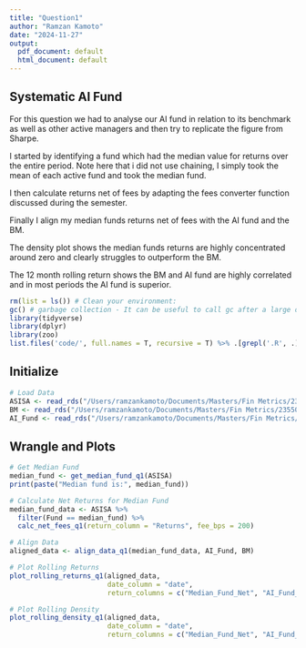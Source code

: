 ```yaml
---
title: "Question1"
author: "Ramzan Kamoto"
date: "2024-11-27"
output:
  pdf_document: default
  html_document: default
---
```


## Systematic AI Fund 

For this question we had to analyse our AI fund in relation to its benchmark as well as other active managers and then try to replicate the figure from Sharpe. 

I started by identifying a fund which had the median value for returns over the entire period. Note here that i did not use chaining, I simply took the mean of each active fund and took the median fund. 

I then calculate returns net of fees by adapting the fees converter function discussed during the semester. 

Finally I align my median funds returns net of fees with the AI fund and the BM. 

The density plot shows the median funds returns are highly concentrated around zero and clearly struggles to outperform the BM. 

The 12 month rolling return shows the BM and AI fund are highly correlated and in most periods the AI fund is superior. 


```r

rm(list = ls()) # Clean your environment:
gc() # garbage collection - It can be useful to call gc after a large object has been removed, as this may prompt R to return memory to the operating system.
library(tidyverse)
library(dplyr)
library(zoo)
list.files('code/', full.names = T, recursive = T) %>% .[grepl('.R', .)] %>% as.list() %>% walk(~source(.))
```

## Initialize

```r
# Load Data
ASISA <- read_rds("/Users/ramzankamoto/Documents/Masters/Fin Metrics/23550716fmx/data/ASISA_Rets.rds")
BM <- read_rds("/Users/ramzankamoto/Documents/Masters/Fin Metrics/23550716fmx/data/Capped_SWIX.rds")
AI_Fund <- read_rds("/Users/ramzankamoto/Documents/Masters/Fin Metrics/23550716fmx/data/AI_Max_Fund.rds")
```

## Wrangle and Plots

```r
# Get Median Fund
median_fund <- get_median_fund_q1(ASISA)
print(paste("Median fund is:", median_fund))

# Calculate Net Returns for Median Fund
median_fund_data <- ASISA %>%
  filter(Fund == median_fund) %>%
  calc_net_fees_q1(return_column = "Returns", fee_bps = 200)

# Align Data
aligned_data <- align_data_q1(median_fund_data, AI_Fund, BM)

# Plot Rolling Returns
plot_rolling_returns_q1(aligned_data, 
                        date_column = "date", 
                        return_columns = c("Median_Fund_Net", "AI_Fund_Return", "BM_Return"))

# Plot Rolling Density
plot_rolling_density_q1(aligned_data, 
                        date_column = "date", 
                        return_columns = c("Median_Fund_Net", "AI_Fund_Return", "BM_Return"))



```
